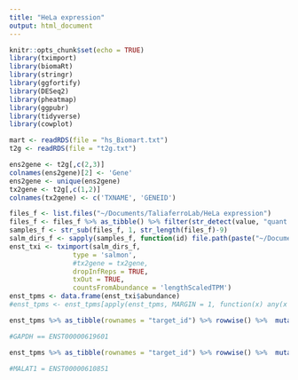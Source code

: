 ```yaml
---
title: "HeLa expression"
output: html_document
---
```


```r
knitr::opts_chunk$set(echo = TRUE)
library(tximport)
library(biomaRt)
library(stringr)
library(ggfortify)
library(DESeq2)
library(pheatmap)
library(ggpubr)
library(tidyverse)
library(cowplot)
```

```r
mart <- readRDS(file = "hs_Biomart.txt")
t2g <- readRDS(file = "t2g.txt")

ens2gene <- t2g[,c(2,3)]
colnames(ens2gene)[2] <- 'Gene'
ens2gene <- unique(ens2gene)
tx2gene <- t2g[,c(1,2)]
colnames(tx2gene) <- c('TXNAME', 'GENEID')

files_f <- list.files("~/Documents/TaliaferroLab/HeLa expression")
files_f <- files_f %>% as_tibble() %>% filter(str_detect(value, "quant.sf")) %>% pull()
samples_f <- str_sub(files_f, 1, str_length(files_f)-9)
salm_dirs_f <- sapply(samples_f, function(id) file.path(paste("~/Documents/TaliaferroLab/HeLa expression/",id,".quant.sf",sep = "")))
enst_txi <- tximport(salm_dirs_f, 
                type = 'salmon', 
                #tx2gene = tx2gene,
                dropInfReps = TRUE, 
                txOut = TRUE,
                countsFromAbundance = 'lengthScaledTPM')
enst_tpms <- data.frame(enst_txi$abundance) 
#enst_tpms <- enst_tpms[apply(enst_tpms, MARGIN = 1, function(x) any(x > 5)), ] 

```

```r
enst_tpms %>% as_tibble(rownames = "target_id") %>% rowwise() %>%  mutate(ave_tpm = mean(c(Input1, Input2, Input3), na.rm = TRUE)) %>% left_join(dplyr::select(t2g, target_id, ensembl_gene_id, ext_gene)) %>% filter(ext_gene == "GAPDH") %>% arrange(desc(ave_tpm)) 

#GAPDH == ENST00000619601

enst_tpms %>% as_tibble(rownames = "target_id") %>% rowwise() %>%  mutate(ave_tpm = mean(c(Input1, Input2, Input3), na.rm = TRUE)) %>% left_join(dplyr::select(t2g, target_id, ensembl_gene_id, ext_gene)) %>% filter(ext_gene == "MALAT1") %>% arrange(desc(ave_tpm))

#MALAT1 = ENST00000610851
```